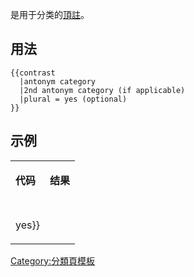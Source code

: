 {{tlx|contrast}}是用于分类的[[Wikipedia:頂註|頂註]]。

==用法==
<!-- Abstract usage of the template -->
<pre>
{{contrast
  |antonym category
  |2nd antonym category (if applicable)
  |plural = yes (optional)
}}
</pre>

==示例==
<!-- for the documentation don't subst the result -->
{| class="wikitable"
| '''代码'''
| '''结果'''
|-
| valign="top" | {{tlx|contrast|foo}}
| {{contrast|foo}}
|-
| valign="top" | {{tlx|contrast|foo|bar}}
| {{contrast|foo|bar}}
|-
| valign="top" | {{tlx|contrast|foo|bar|plural{{=}}yes}}
| {{contrast|foo|bar|plural=yes}}
|}

{{hatnote templates documentation}}

<includeonly>
[[Category:分類頁模板]]
[[Category:消歧義模板|{{PAGENAME}}]]

</includeonly>